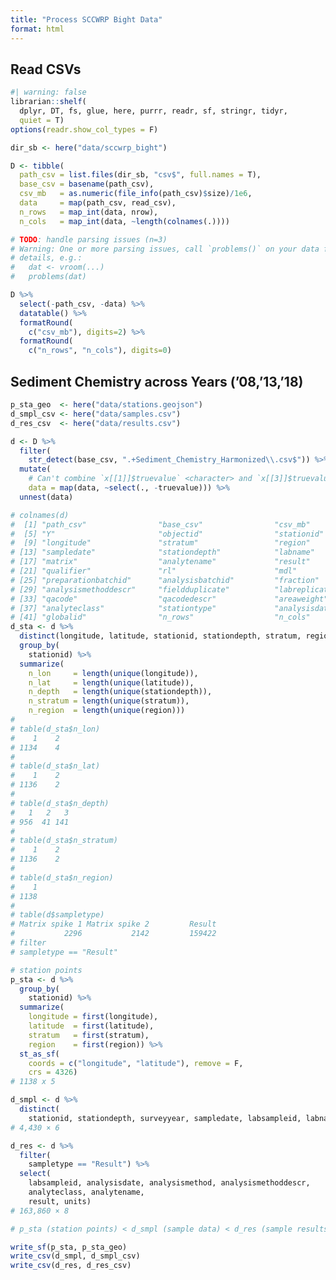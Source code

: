 ```yaml
---
title: "Process SCCWRP Bight Data"
format: html
---
```


## Read CSVs

```r
#| warning: false
librarian::shelf(
  dplyr, DT, fs, glue, here, purrr, readr, sf, stringr, tidyr,
  quiet = T)
options(readr.show_col_types = F)

dir_sb <- here("data/sccwrp_bight")

D <- tibble(
  path_csv = list.files(dir_sb, "csv$", full.names = T),
  base_csv = basename(path_csv),
  csv_mb   = as.numeric(file_info(path_csv)$size)/1e6,
  data     = map(path_csv, read_csv),
  n_rows   = map_int(data, nrow),
  n_cols   = map_int(data, ~length(colnames(.))))

# TODO: handle parsing issues (n=3)
# Warning: One or more parsing issues, call `problems()` on your data frame for
# details, e.g.:
#   dat <- vroom(...)
#   problems(dat)

D %>% 
  select(-path_csv, -data) %>% 
  datatable() %>% 
  formatRound(
    c("csv_mb"), digits=2) %>% 
  formatRound(
    c("n_rows", "n_cols"), digits=0)
```

## Sediment Chemistry across Years ('08,'13,'18)

```r
p_sta_geo  <- here("data/stations.geojson")
d_smpl_csv <- here("data/samples.csv")
d_res_csv  <- here("data/results.csv")

d <- D %>% 
  filter(
    str_detect(base_csv, ".+Sediment_Chemistry_Harmonized\\.csv$")) %>% 
  mutate(
    # Can't combine `x[[1]]$truevalue` <character> and `x[[3]]$truevalue` <double>
    data = map(data, ~select(., -truevalue))) %>% 
  unnest(data)

# colnames(d)
#  [1] "path_csv"                "base_csv"                "csv_mb"                  "X"                      
#  [5] "Y"                       "objectid"                "stationid"               "latitude"               
#  [9] "longitude"               "stratum"                 "region"                  "surveyyear"             
# [13] "sampledate"              "stationdepth"            "labname"                 "sampletype"             
# [17] "matrix"                  "analytename"             "result"                  "units"                  
# [21] "qualifier"               "rl"                      "mdl"                     "bioaccumulationsampleid"
# [25] "preparationbatchid"      "analysisbatchid"         "fraction"                "analysismethod"         
# [29] "analysismethoddescr"     "fieldduplicate"          "labreplicate"            "labsampleid"            
# [33] "qacode"                  "qacodedescr"             "areaweight"              "originalstationid"      
# [37] "analyteclass"            "stationtype"             "analysisdate"            "comments"               
# [41] "globalid"                "n_rows"                  "n_cols"                 
d_sta <- d %>%
  distinct(longitude, latitude, stationid, stationdepth, stratum, region) %>%
  group_by(
    stationid) %>%
  summarize(
    n_lon     = length(unique(longitude)),
    n_lat     = length(unique(latitude)),
    n_depth   = length(unique(stationdepth)),
    n_stratum = length(unique(stratum)),
    n_region  = length(unique(region)))
#
# table(d_sta$n_lon)
#    1    2 
# 1134    4
#
# table(d_sta$n_lat)
#    1    2 
# 1136    2 
#
# table(d_sta$n_depth)
#   1   2   3 
# 956  41 141
#
# table(d_sta$n_stratum)
#    1    2 
# 1136    2
#
# table(d_sta$n_region)
#    1 
# 1138 
#
# table(d$sampletype)
# Matrix spike 1 Matrix spike 2         Result 
#           2296           2142         159422 
# filter
# sampletype == "Result"

# station points
p_sta <- d %>% 
  group_by(
    stationid) %>% 
  summarize(
    longitude = first(longitude),
    latitude  = first(latitude),
    stratum   = first(stratum), 
    region    = first(region)) %>% 
  st_as_sf(
    coords = c("longitude", "latitude"), remove = F,
    crs = 4326)
# 1138 x 5

d_smpl <- d %>% 
  distinct(
    stationid, stationdepth, surveyyear, sampledate, labsampleid, labname)
# 4,430 × 6

d_res <- d %>% 
  filter(
    sampletype == "Result") %>% 
  select(
    labsampleid, analysisdate, analysismethod, analysismethoddescr,
    analyteclass, analytename,
    result, units)
# 163,860 × 8

# p_sta (station points) < d_smpl (sample data) < d_res (sample results)

write_sf(p_sta, p_sta_geo)
write_csv(d_smpl, d_smpl_csv)
write_csv(d_res, d_res_csv)
```


